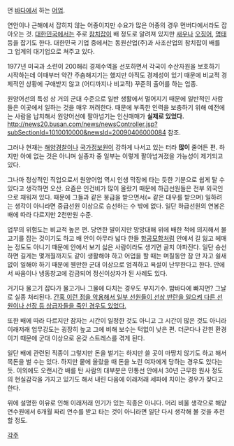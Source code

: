 먼 [[바다]]에서 하는 [[어업]].

연안이나 근해에서 잡히지 않는 어종이지만 수요가 많은 어종의 경우 먼버다에서라도 잡아오는 것. [[대한민국]]에서는 주로 [[참치]]잡이 배 정도로 알려져 있지만 [[새우]]나 [[오징어]], [[명태]] 등을 잡기도 한다. 대한민국 기업 중에서는 동원산업(주)과 사조산업의 참치잡이 배를 그 업계의 대기업으로 쳐주고 있다. 

1977년 미국과 소련이 200해리 경제수역을 선포하면서 각국이 수산자원을 보호하기 시작하는데 이때부터 약간 주춤해지기는 했지만 아직도 경제성이 있기 때문에 비교적 경제적인 상황에 구애받지 않고 (어디까지나 비교적) 꾸준히 출어를 하는 업종.

원양어선의 특성 상 거의 군대 수준으로 일반 생활에서 멀어지기 때문에 일반적인 사람들은 이곳에서 일하는 것을 매우 꺼려한다. 때문에 부족한 인력을 보충하기 위해 예전에는 사람을 납치해서 원양어선에 팔아넘기는 인신매매가 '''실제로 있었다.''' http://news20.busan.com/news/newsController.jsp?subSectionId=1010010000&newsId=20090406000084 참조. 

그러나 현재는 [[해양경찰]]이나 [[국가정보원]]이 강하게 나서고 있는 터라 '''많이''' 줄어든 편. 하지만 아예 없는 것은 아니며 실종자 중 일부는 이렇게 팔아넘겨졌을 가능성이 제기되고 있다. 

그나마 정상적인 직업으로서 원양어업 역시 인생 막장에 타는 듯한 기분으로 쉽게 탈 수 있다고 생각하면 오산. 요즘은 인건비가 많이 올랐기 때문에 하급선원들은 전부 외국인으로 채워져 있다. 때문에 그들과 같은 봉급을 받으면서(= 같은 대우를 받으며) 일하려는 생각이 아니라면 중급선원 이상으로 승선하는 수 밖에 없다. 일단 하급선원의 연봉은 배에 따라 다르지만 2천만원 수준.

업무의 위험도는 비교적 높은 편. 당연한 말이지만 망망대해 위에 배한 척에 의지해서 물고기를 잡는 것이기도 하고 배 안이 아무라 넓다 한들 [[항공모함]]처럼 안에서 길 잃고 헤매는 정도도 아니기 때문에 안에서 보기 싫은 사람이라도 생기면 골치 아파진다. 일단 승선하면 길게는 몇개월까지도 같이 생활해야 하고 어업을 할 때는 며칠동안 잠 안 자고 쉴새없이 일해야 하기 때문에 웬만한 군대 이상으로 엄격하고 욕설이 난무한다고 한다. 안에서 싸움이나 냉동창고에 감금되어 정신이상자가 된 사례도 있다.

거기다 물고기 잡다가 물고기나 그물에 다치는 경우도 부지기수. 밤바다에 빠지면? 그날로 실종 처리된다. [http://news.naver.com/main/read.nhn?mode=LSD&mid=sec&sid1=102&oid=001&aid=0006383534 간혹 이런 점을 악용해서 일부 선원들이 선상 반란을 일으켜 다른 선원이나 선장 등 상급자들을 죽인 경우도 있었다.]

또한 배에 따라 다르지만 잠자는 시간이 일정한 것도 아니고 그 시간이 많은 것도 아니라 이래저래 업무강도는 굉장히 높고 그에 비해 보수는 턱없이 낮은 편. 더군다나 갇힌 환경이기 때문에 군대 이상으로 온갖 스트레스를 겪게 된다.

일단 배에 관련된 직종이 그렇지만 돈을 벌기는 하지만 쓸 곳이 마땅치 않기도 하고 해서 목돈을 벌 수는 있다. 하지만 뭍에 올랐을 때 돈을 노린 여자에게 당하는 경우도 있다는 듯. 이외에도 오랜시간 배를 탄 사람의 대부분은 민통선 안에서 30년 근무한 원사 정도의 현실감각을 가지고 있기도 해서 내린 다음에 이래저래 세파에 치이는 경우가 잦다고 한다. 

위에 설명한 이유로 인해 이래저래 인기가 있는 직종은 아니다. 머리 비울 생각으로 해양 연수원에서 6개월 짜리 연수를 받고 타는 것이 아니라면 일단 다시 생각해 볼 것을 추천할 정도. 



[[각주]]
